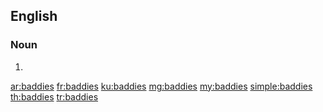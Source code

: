 ==English==

===Noun===
{{head|en|noun plural form}}

# {{plural of|baddie|lang=en}}

[[ar:baddies]]
[[fr:baddies]]
[[ku:baddies]]
[[mg:baddies]]
[[my:baddies]]
[[simple:baddies]]
[[th:baddies]]
[[tr:baddies]]